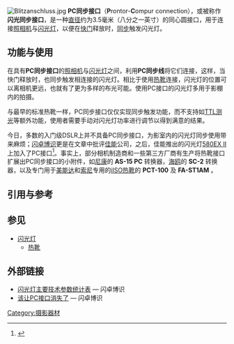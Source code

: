 {{NoteTA
|G1 = IT
}}
[[File:Blitzanschluss.jpg|thumb]]
'''PC同步接口'''（'''P'''rontor-'''C'''ompur connection），或被称作'''闪光同步接口'''，是一种[[直径|直径]]约为3.5毫米（八分之一英寸）的同心圆接口，用于连接[[照相机|照相机]]与[[闪光灯|闪光灯]]，以便在[[快门|快门]]释放时，[[闪光同步|同步]]触发闪光灯。

==功能与使用==
<!--File:Amphenol connector for Elinchrom flash.jpg，这个是不是PC线？待考证-->

在具有'''PC同步接口'''的[[照相机|照相机]]与[[闪光灯|闪光灯]]之间，利用'''PC同步线'''将它们连接，这样，当快门释放时，也同步触发相连接的闪光灯。相比于使用[[热靴|热靴]]连接，闪光灯的位置可以离相机更远，也就有了更为多样的布光可能。使用PC接口的闪光灯多用于影棚内的拍摄。

与最早的标准热靴一样，PC同步接口仅仅实现同步触发功能，而不支持如[[镜后测光|TTL测光]]等额外功能，使用者需要手动对闪光灯功率进行调节以得到满意的结果。

今日，多数的入门级DSLR上并不具备PC同步接口，为影室内的闪光灯同步使用带来麻烦；[[闪卓博识|闪卓博识]]更是在文章中批评[[佳能|佳能]]公司，之后，佳能推出的闪光灯[[佳能580EX_II|580EX II]]上加入了PC接口<ref>{{cite web | url = http://www.shanzhuoboshi.com/blog/2009/09/08/1137.html | title = 佳能：没有PC接口的黑公司？ | publisher = 闪卓博识 | accessdate = 2010-09-10 | archive-date = 2010-09-17 | archive-url = https://web.archive.org/web/20100917081025/http://www.shanzhuoboshi.com/blog/2009/09/08/1137.html | dead-url = no }}</ref>。事实上，部分相机制造商和一些第三方厂商有生产将热靴接口扩展出PC同步接口的小附件，如[[尼康|尼康]]的 ''' AS-15 PC ''' 转换器，[[上海海鸥照相机有限公司|海鸥]]的 ''' SC-2 ''' 转换器，以及专门用于[[美能达|美能达]]和[[索尼|索尼]]专用的[[iISO|iISO热靴]]的 ''' PCT-100 ''' 及 '''FA-ST1AM ''' 。

==引用与参考==
{{refs}}
==参见==
*[[闪光灯|闪光灯]]
**[[热靴|热靴]]

==外部链接==
*[http://www.shanzhuoboshi.com/blog/2009/10/30/2690.html 闪光灯主要技术参数统计表]{{Wayback|url=http://www.shanzhuoboshi.com/blog/2009/10/30/2690.html |date=20100922061853 }} — 闪卓博识
*[http://www.shanzhuoboshi.com/blog/2012/09/29/24997.html 该让PC接口消失了]{{Wayback|url=http://www.shanzhuoboshi.com/blog/2012/09/29/24997.html |date=20121027230331 }} — 闪卓博识

[[Category:摄影器材|Category:摄影器材]]